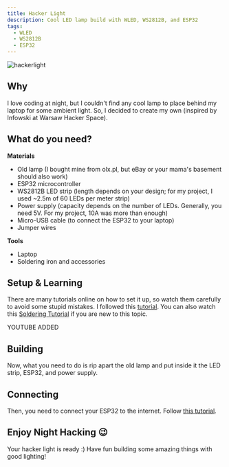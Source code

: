 ```yaml
---
title: Hacker Light
description: Cool LED lamp build with WLED, WS2812B, and ESP32
tags:
  - WLED
  - WS2812B
  - ESP32
---
```


![hackerlight](../assets/hackerlight.webp)

## Why

I love coding at night, but I couldn't find any cool lamp to place behind my laptop for some ambient light. So, I decided to create my own (inspired by Infowski at Warsaw Hacker Space).

## What do you need?

**Materials**

- Old lamp (I bought mine from olx.pl, but eBay or your mama's basement should also work)
- ESP32 microcontroller
- WS2812B LED strip (length depends on your design; for my project, I used ~2.5m of 60 LEDs per meter strip)
- Power supply (capacity depends on the number of LEDs. Generally, you need 5V. For my project, 10A was more than enough)
- Micro-USB cable (to connect the ESP32 to your laptop)
- Jumper wires

**Tools**

- Laptop
- Soldering iron and accessories

## Setup & Learning

There are many tutorials online on how to set it up, so watch them carefully to avoid some stupid mistakes. I followed this [tutorial](https://www.youtube.com/watch?v=exAWzMfmwQ8).
You can also watch this [Soldering Tutorial](https://www.youtube.com/watch?v=apSz3NXYlx8) if you are new to this topic.

YOUTUBE ADDED 
<YouTube id="dQw4w9WgXcQ" />
<YouTube id="cBT2Oew5MLs" />

## Building

Now, what you need to do is rip apart the old lamp and put inside it the LED strip, ESP32, and power supply.

## Connecting

Then, you need to connect your ESP32 to the internet. Follow [this tutorial](https://www.youtube.com/watch?v=TOEnFKLm9Sw&).

## Enjoy Night Hacking 😉

Your hacker light is ready :) Have fun building some amazing things with good lighting!
